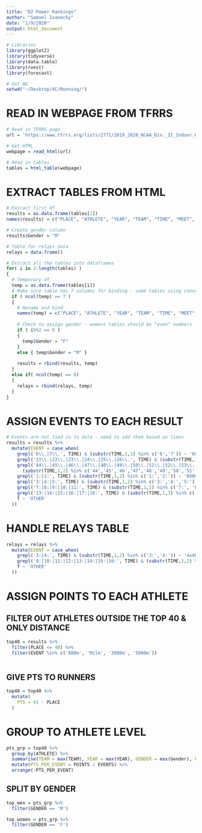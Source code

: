 ```yaml
---
title: "D2 Power Rankings"
author: "Samuel Ivanecky"
date: "1/9/2020"
output: html_document
---
```


```r
# Libraries
library(ggplot2)
library(tidyverse)
library(data.table)
library(rvest)
library(forecast)

# Set WD
setwd("~/Desktop/XC/Running/")
```

# READ IN WEBPAGE FROM TFRRS
```r
# Read in TFRRS page
url = 'https://www.tfrrs.org/lists/2771/2019_2020_NCAA_Div._II_Indoor_Qualifying/2020/i?gender=f'

# Get HTML
webpage = read_html(url)

# Read in tables
tables = html_table(webpage)
```

# EXTRACT TABLES FROM HTML
```r
# Extract first df
results = as.data.frame(tables[1])
names(results) = c("PLACE", "ATHLETE", "YEAR", "TEAM", "TIME", "MEET", "MEET.DATE")

# Create gender column
results$Gender = "M"

# Table for relays data
relays = data.frame()

# Extract all the tables into dataframes
for( i in 2:length(tables) )
{
  # Temporary df
  temp = as.data.frame(tables[i])
  # Make sure table has 7 columns for binding - some tables using conversions for field events have 8 columns
  if ( ncol(temp) == 7 )
  { 
    # Rename and bind
    names(temp) = c("PLACE", "ATHLETE", "YEAR", "TEAM", "TIME", "MEET", "MEET.DATE")
    
    # Check to assign gender - womens tables should be "even" numbers
    if ( i%%2 == 0 ) 
    { 
      temp$Gender = "F" 
    }
    else { temp$Gender = "M" }
    
    results = rbind(results, temp) 
  }
  else if( ncol(temp) == 6)
  {
    relays = rbind(relays, temp)
  }
}
```

# ASSIGN EVENTS TO EACH RESULT
```r
# Events are not tied in to data - need to add them based on times
results = results %>%
  mutate(EVENT = case_when(
    grepl('6\\.|7\\.', TIME) & (substr(TIME,1,1) %in% c('6','7')) ~ '60m', # Have to add the substr clause to get only those that start with a 6
    grepl('21\\.|22\\.|23\\.|24\\.|25\\.|26\\.', TIME) & (substr(TIME,1,2) %in% c('21','22','23','24','25','26')) ~ '200m',
    grepl('44\\.|45\\.|46\\.|47\\.|48\\.|49\\.|50\\.|51\\.|52\\.|53\\.|54\\.|55\\.|56\\.|57\\.|58\\.|59\\.', TIME) & 
      (substr(TIME,1,2) %in% c('44','45','46','47','48','49','50','51','52','53','54','55','56','57','58','59')) ~ '400m',
    grepl('1:|2:', TIME) & (substr(TIME,1,2) %in% c('1:','2:')) ~ '800m',
    grepl('3:|4:|5:', TIME) & (substr(TIME,1,2) %in% c('3:','4:','5:')) ~ 'Mile',
    grepl('7:|8:|9:|10:|11:', TIME) & (substr(TIME,1,2) %in% c('7:', '8:', '9:', '10', '11')) ~ '3000m',
    grepl('13:|14:|15:|16:|17:|18:', TIME) & (substr(TIME,1,3) %in% c('13:','14:','15:','16:','17:','18:')) ~ '5000m',
    T ~ 'OTHER'
  ))
```

# HANDLE RELAYS TABLE
```r
relays = relays %>%
  mutate(EVENT = case_when(
    grepl('3:|4:', TIME) & (substr(TIME,1,2) %in% c('3:','4:')) ~ '4x400m',
    grepl('9:|10:|11:|12:|13:|14:|15:|16:', TIME) & (substr(TIME,1,2) %in% c('9:','10','11','12','13','14','15','16')) ~ 'DMR',
    T ~ 'OTHER'
  ))
```

# ASSIGN POINTS TO EACH ATHLETE
## FILTER OUT ATHLETES OUTSIDE THE TOP 40 & ONLY DISTANCE
```r
top40 = results %>%
  filter(PLACE <= 40) %>%
  filter(EVENT %in% c('800m', 'Mile', '3000m', '5000m'))
  
```

## GIVE PTS TO RUNNERS
```r
top40 = top40 %>%
  mutate(
    PTS = 41 - PLACE
  )
```

# GROUP TO ATHLETE LEVEL
```r
pts_grp = top40 %>%
  group_by(ATHLETE) %>%
  summarise(TEAM = max(TEAM), YEAR = max(YEAR), GENDER = max(Gender), POINTS = sum(PTS, na.rm = T), EVENTS = n_distinct(EVENT)) %>%
  mutate(PTS_PER_EVENT = POINTS / EVENTS) %>%
  arrange(-PTS_PER_EVENT)
```

## SPLIT BY GENDER
```r
top_men = pts_grp %>%
  filter(GENDER == 'M')

top_women = pts_grp %>%
  filter(GENDER == 'F')
```




